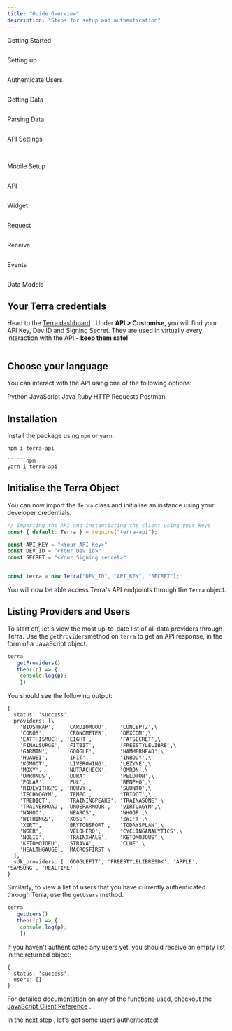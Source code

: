 ```yaml
---
title: "Guide Overview"
description: "Steps for setup and authentication"
---
```

Getting Started  
  
<img className="block" src="images/terradocs_s3_eu_west_2_amazonaws_com/_icons_getting_started.png" alt="" />

Setting up  
  
<img className="block" src="images/terradocs_s3_eu_west_2_amazonaws_com/_icons_install_on_backend.png" alt="" />

Authenticate Users  
  
<img className="block" src="images/terradocs_s3_eu_west_2_amazonaws_com/_icons_authenticate_users.png" alt="" />

Getting Data  
  
<img className="block" src="images/terradocs_s3_eu_west_2_amazonaws_com/_icons_receive_data.png" alt="" />

Parsing Data  
  
<img className="block" src="images/terradocs_s3_eu_west_2_amazonaws_com/_icons_understand_our_data.png" alt="" />

API Settings  
  
<img className="block" src="images/terradocs_s3_eu_west_2_amazonaws_com/_icons_customise_terra.png" alt="" />

<img className="block" src="images/terradocs_s3_eu_west_2_amazonaws_com/_icons_manage_integrations.png" alt="" />  
  
Mobile Setup

<img className="block" src="images/terradocs_s3_eu_west_2_amazonaws_com/_icons_api_data_models.png" alt="" />  
  
API

<img className="block" src="images/terradocs_s3_eu_west_2_amazonaws_com/_icons_widget.png" alt="" />  
  
Widget

<img className="block" src="images/terradocs_s3_eu_west_2_amazonaws_com/_icons_historical_data.png" alt="" />  
  
Request

<img className="block" src="images/terradocs_s3_eu_west_2_amazonaws_com/_icons_new_data.png" alt="" />  
  
Receive

<img className="block" src="images/terradocs_s3_eu_west_2_amazonaws_com/_icons_event_types.png" alt="" />  
  
Events

<img className="block" src="images/terradocs_s3_eu_west_2_amazonaws_com/_icons_api_data_models.png" alt="" />  
  
Data Models

## Your Terra credentials

Head to the [Terra dashboard](https://dashboard.tryterra.co)
. Under **API > Customise**, you will find your API Key, Dev ID and Signing Secret. They are used in virtually every interaction with the API - **keep them safe!**

<img className="block" src="images/files_readme_io/_466e2d6_image.png" alt="" />

## Choose your language

You can interact with the API using one of the following options:

Python JavaScript Java Ruby HTTP Requests Postman

## Installation

Install the package using `npm` or `yarn`:

```npm
npm i terra-api

``````npm
yarn i terra-api

```

## Initialise the Terra Object

You can now import the `Terra` class and initialise an instance using your developer credentials.

```javascript
// Importing the API and instantiating the client using your keys
const { default: Terra } = require("terra-api");

const API_KEY = "<Your API Key>"
const DEV_ID = "<Your Dev Id>"
const SECRET = "<Your Signing secret>"


const terra = new Terra("DEV_ID", "API_KEY", "SECRET");

```

You will now be able access Terra's API endpoints through the `Terra` object.

## Listing Providers and Users

To start off, let's view the most up-to-date list of all data providers through Terra. Use the `getProviders`method on `terra` to get an API response, in the form of a JavaScript object.

```javascript
terra
  .getProviders()
  .then((p) => {
  	console.log(p);
	})

```

You should see the following output:

```
{
  status: 'success',
  providers: [\
    'BIOSTRAP',    'CARDIOMOOD',    'CONCEPT2',\
    'COROS',       'CRONOMETER',    'DEXCOM',\
    'EATTHISMUCH', 'EIGHT',         'FATSECRET',\
    'FINALSURGE',  'FITBIT',        'FREESTYLELIBRE',\
    'GARMIN',      'GOOGLE',        'HAMMERHEAD',\
    'HUAWEI',      'IFIT',          'INBODY',\
    'KOMOOT',      'LIVEROWING',    'LEZYNE',\
    'MOXY',        'NUTRACHECK',    'OMRON',\
    'OMRONUS',     'OURA',          'PELOTON',\
    'POLAR',       'PUL',           'RENPHO',\
    'RIDEWITHGPS', 'ROUVY',         'SUUNTO',\
    'TECHNOGYM',   'TEMPO',         'TRIDOT',\
    'TREDICT',     'TRAININGPEAKS', 'TRAINASONE',\
    'TRAINERROAD', 'UNDERARMOUR',   'VIRTUAGYM',\
    'WAHOO',       'WEAROS',        'WHOOP',\
    'WITHINGS',    'XOSS',          'ZWIFT',\
    'XERT',        'BRYTONSPORT',   'TODAYSPLAN',\
    'WGER',        'VELOHERO',      'CYCLINGANALYTICS',\
    'NOLIO',       'TRAINXHALE',    'KETOMOJOUS',\
    'KETOMOJOEU',  'STRAVA',        'CLUE',\
    'HEALTHGAUGE', 'MACROSFIRST'\
  ],
  sdk_providers: [ 'GOOGLEFIT', 'FREESTYLELIBRESDK', 'APPLE', 'SAMSUNG', 'REALTIME' ]
}

```

Similarly, to view a list of users that you have currently authenticated through Terra, use the `getUsers` method.

```javascript
terra
  .getUsers()
  .then((p) => {
  	console.log(p);
	})

```

If you haven't authenticated any users yet, you should receive an empty list in the returned object:

```
{
  status: 'success',
  users: []
}

```

For detailed documentation on any of the functions used, checkout the [JavaScript Client Reference](/reference/reference-python-client)
.

In the [next step](authenticate-users)
, let's get some users authenticated!

